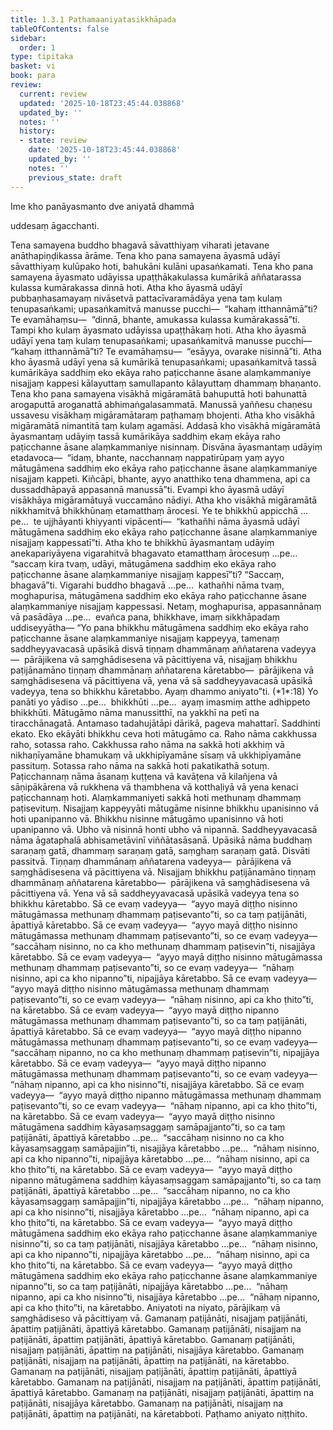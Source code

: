 ```yaml
---
title: 1.3.1 Paṭhamaaniyatasikkhāpada
tableOfContents: false
sidebar:
  order: 1
type: tipitaka
basket: vi
book: para
review:
  current: review
  updated: '2025-10-18T23:45:44.038868'
  updated_by: ''
  notes: ''
  history:
  - state: review
    date: '2025-10-18T23:45:44.038868'
    updated_by: ''
    notes: ''
    previous_state: draft
---
```



<DynamicBreadcrumb />


<ReviewStatus review={frontmatter.review} showDetails={true} />

<HypothesisAnnotation frontmatter={frontmatter} />


<Paragraph number="1802" type="center" book="para">
Ime kho panāyasmanto dve aniyatā dhammā

  
uddesaṃ āgacchanti.


</Paragraph>

<Division number="443" book="para" e="ch" v="1" p="285">

<Paragraph number="1803" book="para">
Tena samayena buddho bhagavā sāvatthiyaṃ viharati jetavane anāthapiṇḍikassa ārāme. Tena kho pana samayena āyasmā udāyī sāvatthiyaṃ kulūpako hoti, bahukāni kulāni upasaṅkamati. Tena kho pana samayena āyasmato udāyissa upaṭṭhākakulassa kumārikā aññatarassa kulassa kumārakassa dinnā hoti. Atha kho āyasmā udāyī pubbaṇhasamayaṃ nivāsetvā pattacīvaramādāya yena taṃ kulaṃ tenupasaṅkami; upasaṅkamitvā manusse pucchi—  “kahaṃ itthannāmā”ti? Te evamāhaṃsu—  “dinnā, bhante, amukassa kulassa kumārakassā”ti. Tampi kho kulaṃ āyasmato udāyissa upaṭṭhākaṃ hoti. Atha kho āyasmā udāyī yena taṃ kulaṃ tenupasaṅkami; upasaṅkamitvā manusse pucchi—  “kahaṃ itthannāmā”ti? Te evamāhaṃsu—  “esāyya, ovarake nisinnā”ti. Atha kho āyasmā udāyī yena sā kumārikā tenupasaṅkami; upasaṅkamitvā tassā kumārikāya saddhiṃ eko ekāya raho paṭicchanne āsane alaṃkammaniye nisajjaṃ kappesi kālayuttaṃ samullapanto kālayuttaṃ dhammaṃ bhaṇanto.
</Paragraph>

<Paragraph number="1804" book="para">
Tena kho pana samayena visākhā migāramātā bahuputtā hoti bahunattā arogaputtā aroganattā abhimaṅgalasammatā. Manussā yaññesu chaṇesu ussavesu visākhaṃ migāramātaraṃ paṭhamaṃ bhojenti. Atha kho visākhā migāramātā nimantitā taṃ kulaṃ agamāsi. Addasā kho visākhā migāramātā āyasmantaṃ udāyiṃ tassā kumārikāya saddhiṃ ekaṃ ekāya raho paṭicchanne āsane alaṃkammaniye nisinnaṃ. Disvāna āyasmantaṃ udāyiṃ etadavoca—  “idaṃ, bhante, nacchannaṃ nappatirūpaṃ yaṃ ayyo mātugāmena saddhiṃ eko ekāya raho paṭicchanne āsane alaṃkammaniye nisajjaṃ kappeti. Kiñcāpi, bhante, ayyo anatthiko tena dhammena, api ca dussaddhāpayā appasannā manussā”ti. Evampi kho āyasmā udāyī visākhāya migāramātuyā vuccamāno nādiyi. Atha kho visākhā migāramātā nikkhamitvā bhikkhūnaṃ etamatthaṃ ārocesi. Ye te bhikkhū appicchā …pe…  te ujjhāyanti khiyyanti vipācenti—  “kathañhi nāma āyasmā udāyī mātugāmena saddhiṃ eko ekāya raho paṭicchanne āsane alaṃkammaniye nisajjaṃ kappessatī”ti.
</Paragraph>

<Paragraph number="1805" book="para">
Atha kho te bhikkhū āyasmantaṃ udāyiṃ anekapariyāyena vigarahitvā bhagavato etamatthaṃ ārocesuṃ …pe…  “saccaṃ kira tvaṃ, udāyi, mātugāmena saddhiṃ eko ekāya raho paṭicchanne āsane alaṃkammaniye nisajjaṃ kappesī”ti? “Saccaṃ, bhagavā”ti. Vigarahi buddho bhagavā …pe…  kathañhi nāma tvaṃ, moghapurisa, mātugāmena saddhiṃ eko ekāya raho paṭicchanne āsane alaṃkammaniye nisajjaṃ kappessasi. Netaṃ, moghapurisa, appasannānaṃ vā pasādāya …pe…  evañca pana, bhikkhave, imaṃ sikkhāpadaṃ uddiseyyātha—
</Paragraph>

</Division>
<Division number="444" book="para" e="ch" v="1" p="286">

<Paragraph number="1806" book="para">
<Emphasis>“Yo pana bhikkhu mātugāmena saddhiṃ eko ekāya raho paṭicchanne āsane alaṃkammaniye nisajjaṃ kappeyya, tamenaṃ saddheyyavacasā upāsikā disvā tiṇṇaṃ dhammānaṃ aññatarena vadeyya—  pārājikena vā saṃghādisesena vā pācittiyena vā, nisajjaṃ bhikkhu paṭijānamāno tiṇṇaṃ dhammānaṃ aññatarena kāretabbo—  pārājikena vā saṃghādisesena vā pācittiyena vā, yena vā sā saddheyyavacasā upāsikā vadeyya, tena so bhikkhu kāretabbo. Ayaṃ dhammo aniyato”</Emphasis>ti. (*1*:<Emphasis>18</Emphasis>)
</Paragraph>

</Division>
<Division number="445" book="para" e="ch" v="1" p="286">

<Paragraph number="1807" book="para">
<Emphasis>Yo panā</Emphasis>ti yo yādiso …pe…  <Emphasis>bhikkhū</Emphasis>ti …pe…  ayaṃ imasmiṃ atthe adhippeto bhikkhūti.
</Paragraph>

<Paragraph number="1808" book="para">
<Emphasis>Mātugāmo</Emphasis> nāma manussitthī, na yakkhī na petī na tiracchānagatā. Antamaso tadahujātāpi dārikā, pageva mahattarī.
</Paragraph>

<Paragraph number="1809" book="para">
<Emphasis>Saddhin</Emphasis>ti ekato.
</Paragraph>

<Paragraph number="1810" book="para">
<Emphasis>Eko ekāyā</Emphasis>ti bhikkhu ceva hoti mātugāmo ca.
</Paragraph>

<Paragraph number="1811" book="para">
<Emphasis>Raho</Emphasis> nāma cakkhussa raho, sotassa raho. <Emphasis>Cakkhussa raho</Emphasis> nāma na sakkā hoti akkhiṃ vā nikhaṇīyamāne bhamukaṃ vā ukkhipīyamāne sīsaṃ vā ukkhipīyamāne passituṃ. <Emphasis>Sotassa raho</Emphasis> nāma na sakkā hoti pakatikathā sotuṃ.
</Paragraph>

<Paragraph number="1812" book="para">
<Emphasis>Paṭicchannaṃ</Emphasis> nāma āsanaṃ kuṭṭena vā kavāṭena vā kilañjena vā sāṇipākārena vā rukkhena vā thambhena vā kotthaḷiyā vā yena kenaci paṭicchannaṃ hoti.
</Paragraph>

<Paragraph number="1813" book="para">
<Emphasis>Alaṃkammaniye</Emphasis>ti sakkā hoti methunaṃ dhammaṃ paṭisevituṃ.
</Paragraph>

<Paragraph number="1814" book="para">
<Emphasis>Nisajjaṃ kappeyyā</Emphasis>ti mātugāme nisinne bhikkhu upanisinno vā hoti upanipanno vā. Bhikkhu nisinne mātugāmo upanisinno vā hoti upanipanno vā. Ubho vā nisinnā honti ubho vā nipannā.
</Paragraph>

<Paragraph number="1815" book="para">
<Emphasis>Saddheyyavacasā</Emphasis> nāma āgataphalā abhisametāvinī viññātasāsanā.
</Paragraph>

<Paragraph number="1816" book="para">
<Emphasis>Upāsikā</Emphasis> nāma buddhaṃ saraṇaṃ gatā, dhammaṃ saraṇaṃ gatā, saṃghaṃ saraṇaṃ gatā.
</Paragraph>

<Paragraph number="1817" book="para">
<Emphasis>Disvā</Emphasis>ti passitvā.
</Paragraph>

<Paragraph number="1818" book="para">
Tiṇṇaṃ dhammānaṃ aññatarena vadeyya—  pārājikena vā saṃghādisesena vā pācittiyena vā. Nisajjaṃ bhikkhu paṭijānamāno tiṇṇaṃ dhammānaṃ aññatarena kāretabbo—  pārājikena vā saṃghādisesena vā pācittiyena vā. Yena vā sā saddheyyavacasā upāsikā vadeyya tena so bhikkhu kāretabbo.
</Paragraph>

</Division>
<Division number="446" book="para" e="ch" v="1" p="287">

<Paragraph number="1819" book="para">
Sā ce evaṃ vadeyya—  “ayyo mayā diṭṭho nisinno mātugāmassa methunaṃ dhammaṃ paṭisevanto”ti, so ca taṃ paṭijānāti, āpattiyā kāretabbo. Sā ce evaṃ vadeyya—  “ayyo mayā diṭṭho nisinno mātugāmassa methunaṃ dhammaṃ paṭisevanto”ti, so ce evaṃ vadeyya—  “saccāhaṃ nisinno, no ca kho methunaṃ dhammaṃ paṭisevin”ti, nisajjāya kāretabbo. Sā ce evaṃ vadeyya—  “ayyo mayā diṭṭho nisinno mātugāmassa methunaṃ dhammaṃ paṭisevanto”ti, so ce evaṃ vadeyya—  “nāhaṃ nisinno, api ca kho nipanno”ti, nipajjāya kāretabbo. Sā ce evaṃ vadeyya—  “ayyo mayā diṭṭho nisinno mātugāmassa methunaṃ dhammaṃ paṭisevanto”ti, so ce evaṃ vadeyya—  “nāhaṃ nisinno, api ca kho ṭhito”ti, na kāretabbo.
</Paragraph>

</Division>
<Division number="447" book="para" e="ch" v="1" p="288">

<Paragraph number="1820" book="para">
Sā ce evaṃ vadeyya—  “ayyo mayā diṭṭho nipanno mātugāmassa methunaṃ dhammaṃ paṭisevanto”ti, so ca taṃ paṭijānāti, āpattiyā kāretabbo. Sā ce evaṃ vadeyya—  “ayyo mayā diṭṭho nipanno mātugāmassa methunaṃ dhammaṃ paṭisevanto”ti, so ce evaṃ vadeyya—  “saccāhaṃ nipanno, no ca kho methunaṃ dhammaṃ paṭisevin”ti, nipajjāya kāretabbo. Sā ce evaṃ vadeyya—  “ayyo mayā diṭṭho nipanno mātugāmassa methunaṃ dhammaṃ paṭisevanto”ti, so ce evaṃ vadeyya—  “nāhaṃ nipanno, api ca kho nisinno”ti, nisajjāya kāretabbo. Sā ce evaṃ vadeyya—  “ayyo mayā diṭṭho nipanno mātugāmassa methunaṃ dhammaṃ paṭisevanto”ti, so ce evaṃ vadeyya—  “nāhaṃ nipanno, api ca kho ṭhito”ti, na kāretabbo.
</Paragraph>

</Division>
<Division number="448" book="para" e="ch" v="1" p="288">

<Paragraph number="1821" book="para">
Sā ce evaṃ vadeyya—  “ayyo mayā diṭṭho nisinno mātugāmena saddhiṃ kāyasaṃsaggaṃ samāpajjanto”ti, so ca taṃ paṭijānāti, āpattiyā kāretabbo …pe…  “saccāhaṃ nisinno no ca kho kāyasaṃsaggaṃ samāpajjin”ti, nisajjāya kāretabbo …pe…  “nāhaṃ nisinno, api ca kho nipanno”ti, nipajjāya kāretabbo …pe…  “nāhaṃ nisinno, api ca kho ṭhito”ti, na kāretabbo.
</Paragraph>

<Paragraph number="1822" book="para">
Sā ce evaṃ vadeyya—  “ayyo mayā diṭṭho nipanno mātugāmena saddhiṃ kāyasaṃsaggaṃ samāpajjanto”ti, so ca taṃ paṭijānāti, āpattiyā kāretabbo …pe…  “saccāhaṃ nipanno, no ca kho kāyasaṃsaggaṃ samāpajjin”ti, nipajjāya kāretabbo …pe…  “nāhaṃ nipanno, api ca kho nisinno”ti, nisajjāya kāretabbo …pe…  “nāhaṃ nipanno, api ca kho ṭhito”ti, na kāretabbo.
</Paragraph>

</Division>
<Division number="449" book="para" e="ch" v="1" p="288">

<Paragraph number="1823" book="para">
Sā ce evaṃ vadeyya—  “ayyo mayā diṭṭho mātugāmena saddhiṃ eko ekāya raho paṭicchanne āsane alaṃkammaniye nisinno”ti, so ca taṃ paṭijānāti, nisajjāya kāretabbo …pe…  “nāhaṃ nisinno, api ca kho nipanno”ti, nipajjāya kāretabbo …pe…  “nāhaṃ nisinno, api ca kho ṭhito”ti, na kāretabbo.
</Paragraph>

</Division>
<Division number="450" book="para" e="ch" v="1" p="289">

<Paragraph number="1824" book="para">
Sā ce evaṃ vadeyya—  “ayyo mayā diṭṭho mātugāmena saddhiṃ eko ekāya raho paṭicchanne āsane alaṃkammaniye nipanno”ti, so ca taṃ paṭijānāti, nipajjāya kāretabbo …pe…  “nāhaṃ nipanno, api ca kho nisinno”ti, nisajjāya kāretabbo …pe…  “nāhaṃ nipanno, api ca kho ṭhito”ti, na kāretabbo.
</Paragraph>

<Paragraph number="1825" book="para">
<Emphasis>Aniyato</Emphasis>ti na niyato, pārājikaṃ vā saṃghādiseso vā pācittiyaṃ vā.
</Paragraph>

</Division>
<Division number="451" book="para" e="ch" v="1" p="289">

<Paragraph number="1826" book="para">
Gamanaṃ paṭijānāti, nisajjaṃ paṭijānāti, āpattiṃ paṭijānāti, āpattiyā kāretabbo. Gamanaṃ paṭijānāti, nisajjaṃ na paṭijānāti, āpattiṃ paṭijānāti, āpattiyā kāretabbo. Gamanaṃ paṭijānāti, nisajjaṃ paṭijānāti, āpattiṃ na paṭijānāti, nisajjāya kāretabbo. Gamanaṃ paṭijānāti, nisajjaṃ na paṭijānāti, āpattiṃ na paṭijānāti, na kāretabbo.
</Paragraph>

<Paragraph number="1827" book="para">
Gamanaṃ na paṭijānāti, nisajjaṃ paṭijānāti, āpattiṃ paṭijānāti, āpattiyā kāretabbo. Gamanaṃ na paṭijānāti, nisajjaṃ na paṭijānāti, āpattiṃ paṭijānāti, āpattiyā kāretabbo. Gamanaṃ na paṭijānāti, nisajjaṃ paṭijānāti, āpattiṃ na paṭijānāti, nisajjāya kāretabbo. Gamanaṃ na paṭijānāti, nisajjaṃ na paṭijānāti, āpattiṃ na paṭijānāti, na kāretabboti.

</Paragraph>
</Division>

<Paragraph number="1828" type="center" book="para">
Paṭhamo aniyato niṭṭhito.
</Paragraph>